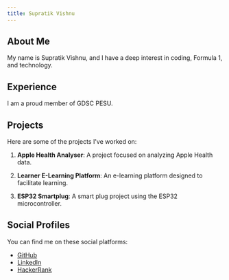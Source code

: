 ```yaml
---
title: Supratik Vishnu
---
```


## About Me

My name is Supratik Vishnu, and I have a deep interest in coding, Formula 1, and technology.

## Experience

I am a proud member of GDSC PESU.

## Projects

Here are some of the projects I've worked on:

1. **Apple Health Analyser**: A project focused on analyzing Apple Health data.

2. **Learner E-Learning Platform**: An e-learning platform designed to facilitate learning.

3. **ESP32 Smartplug**: A smart plug project using the ESP32 microcontroller.

## Social Profiles

You can find me on these social platforms:

- [GitHub](https://github.com/SupratikV)
- [LinkedIn](https://www.linkedin.com/in/supratik-vishnu/)
- [HackerRank](https://www.hackerrank.com/supratik_vishnu)
